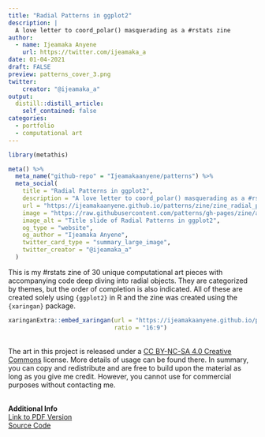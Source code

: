 ```yaml
---
title: "Radial Patterns in ggplot2"
description: |
  A love letter to coord_polar() masquerading as a #rstats zine
author:
  - name: Ijeamaka Anyene
    url: https://twitter.com/ijeamaka_a
date: 01-04-2021
draft: FALSE
preview: patterns_cover_3.png
twitter:
    creator: "@ijeamaka_a"
output:
  distill::distill_article:
    self_contained: false
categories:
  - portfolio
  - computational art
---
```


```r
library(metathis)

meta() %>%
  meta_name("github-repo" = "Ijeamakaanyene/patterns") %>%
  meta_social(
    title = "Radial Patterns in ggplot2",
    description = "A love letter to coord_polar() masquerading as a #rstats zine",
    url = "https://ijeamakaanyene.github.io/patterns/zine/zine_radial_patterns.html",
    image = "https://raw.githubusercontent.com/patterns/gh-pages/zine/addtl_images/patterns_cover_3.png",
    image_alt = "Title slide of Radial Patterns in ggplot2",
    og_type = "website",
    og_author = "Ijeamaka Anyene",
    twitter_card_type = "summary_large_image",
    twitter_creator = "@ijeamaka_a"
  )

```

This is my #rstats zine of 30 unique computational art pieces with accompanying code deep diving into radial objects. They are categorized by themes, but the order of completion is also indicated. All of these are created solely using `{ggplot2}` in R and the zine was created using the `{xaringan}` package.

```r
xaringanExtra::embed_xaringan(url = "https://ijeamakaanyene.github.io/patterns/zine/zine_radial_patterns.html",
                              ratio = "16:9")

```

<br>
The art in this project is released under a [CC BY-NC-SA 4.0 Creative Commons](http://creativecommons.org/licenses/by-nc-sa/4.0/) license. More details of usage can be found there. In summary, you can copy and redistribute and are free to build upon the material as long as you give me credit. However, you cannot use for commercial purposes without contacting me.

<br> **Additional Info**  
[Link to PDF Version](https://raw.githubusercontent.com/Ijeamakaanyene/patterns/gh-pages/zine/zine_radial_patterns.pdf)  
[Source Code](https://github.com/Ijeamakaanyene/patterns)  


